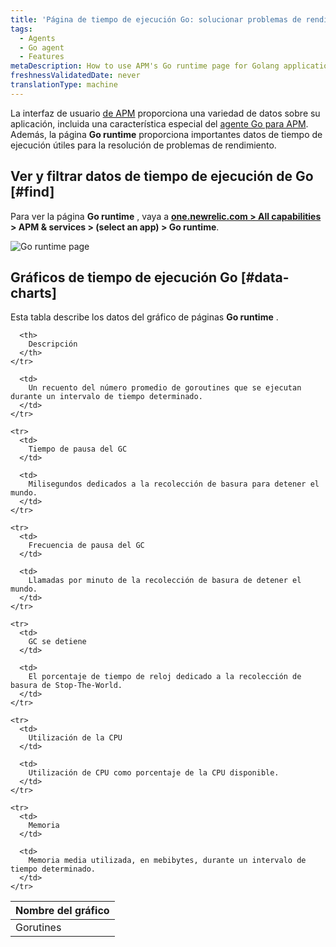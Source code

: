 ```yaml
---
title: 'Página de tiempo de ejecución Go: solucionar problemas de rendimiento'
tags:
  - Agents
  - Go agent
  - Features
metaDescription: How to use APM's Go runtime page for Golang applications to help troubleshoot performance issues.
freshnessValidatedDate: never
translationType: machine
---
```


La interfaz de usuario [de APM](/docs/apm) proporciona una variedad de datos sobre su aplicación, incluida una característica especial del [agente Go para APM](/docs/agents/go-agent/get-started/new-relic-go). Además, la página <DNT>**Go runtime**</DNT> proporciona importantes datos de tiempo de ejecución útiles para la resolución de problemas de rendimiento.

## Ver y filtrar datos de tiempo de ejecución de Go [#find]

Para ver la página <DNT>**Go runtime**</DNT> , vaya a <DNT>**[one.newrelic.com > All capabilities](https://one.newrelic.com/all-capabilities) > APM & services > (select an app) > Go runtime**</DNT>.

<img
  title="Go runtime page"
  alt="Go runtime page"
  src="/images/apm_screenshot-full_Go-runtime-UI.webp"
/>

## Gráficos de tiempo de ejecución Go [#data-charts]

Esta tabla describe los datos del gráfico de páginas <DNT>**Go runtime**</DNT> .

<table>
  <thead>
    <tr>
      <th style={{ width: "200px" }}>
        Nombre del gráfico
      </th>

      <th>
        Descripción
      </th>
    </tr>
  </thead>

  <tbody>
    <tr>
      <td>
        Gorutines
      </td>

      <td>
        Un recuento del número promedio de goroutines que se ejecutan durante un intervalo de tiempo determinado.
      </td>
    </tr>

    <tr>
      <td>
        Tiempo de pausa del GC
      </td>

      <td>
        Milisegundos dedicados a la recolección de basura para detener el mundo.
      </td>
    </tr>

    <tr>
      <td>
        Frecuencia de pausa del GC
      </td>

      <td>
        Llamadas por minuto de la recolección de basura de detener el mundo.
      </td>
    </tr>

    <tr>
      <td>
        GC se detiene
      </td>

      <td>
        El porcentaje de tiempo de reloj dedicado a la recolección de basura de Stop-The-World.
      </td>
    </tr>

    <tr>
      <td>
        Utilización de la CPU
      </td>

      <td>
        Utilización de CPU como porcentaje de la CPU disponible.
      </td>
    </tr>

    <tr>
      <td>
        Memoria
      </td>

      <td>
        Memoria media utilizada, en mebibytes, durante un intervalo de tiempo determinado.
      </td>
    </tr>
  </tbody>
</table>
